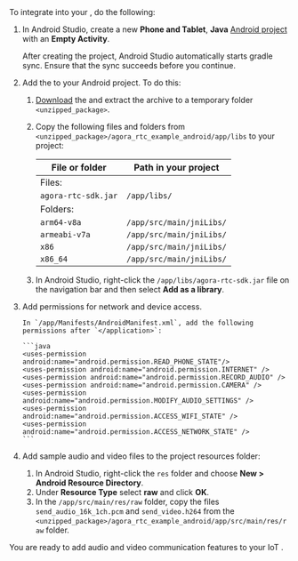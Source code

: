 <PlatformWrapper platform="android">
To integrate <Vpd k="SDK" /> into your <Vpl k="CLIENT" />, do the following:

1.  In Android Studio, create a new **Phone and Tablet**, **Java** [Android project](https://developer.android.com/studio/projects/create-project) with an **Empty Activity**.

    After creating the project, Android Studio automatically starts gradle sync. Ensure that the sync succeeds before you continue.

2.  Add the <Vpd k="SDK" /> to your Android project. To do this:

    1. [Download](../../sdks?platform=android) the <Vpd k="SDK" /> and extract the archive to a temporary folder `<unzipped_package>`.

    2.  Copy the following files and folders from `<unzipped_package>/agora_rtc_example_android/app/libs` to your project:

        | File or folder           | Path in your project     |
        |--------------------------|--------------------------|
        | Files:                    |                          |
        | `agora-rtc-sdk.jar`      | `/app/libs/`             |
        | Folders:                  |                          |
        | `arm64-v8a`                | `/app/src/main/jniLibs/` |
        | `armeabi-v7a`            | `/app/src/main/jniLibs/` |
        | `x86`                    | `/app/src/main/jniLibs/` |
        | `x86_64`                 | `/app/src/main/jniLibs/` |

    3.  In Android Studio, right-click the `/app/libs/agora-rtc-sdk.jar` file on the navigation bar and then select **Add as a library**.

3.  Add permissions for network and device access.

        In `/app/Manifests/AndroidManifest.xml`, add the following permissions after `</application>`:

        ```java
        <uses-permission android:name="android.permission.READ_PHONE_STATE"/>
        <uses-permission android:name="android.permission.INTERNET" />
        <uses-permission android:name="android.permission.RECORD_AUDIO" />
        <uses-permission android:name="android.permission.CAMERA" />
        <uses-permission android:name="android.permission.MODIFY_AUDIO_SETTINGS" />
        <uses-permission android:name="android.permission.ACCESS_WIFI_STATE" />
        <uses-permission android:name="android.permission.ACCESS_NETWORK_STATE" />
        ```
4. Add sample audio and video files to the project resources folder:

    1. In Android Studio, right-click the `res` folder and choose **New > Android Resource Directory**. 
    1. Under **Resource Type** select **raw** and click **OK**.
    1. In the `/app/src/main/res/raw` folder, copy the files `send_audio_16k_1ch.pcm` and `send_video.h264` from the `<unzipped_package>/agora_rtc_example_android/app/src/main/res/raw` folder.

You are ready to add audio and video communication features to your IoT <Vpl k="CLIENT" />.

</PlatformWrapper>
